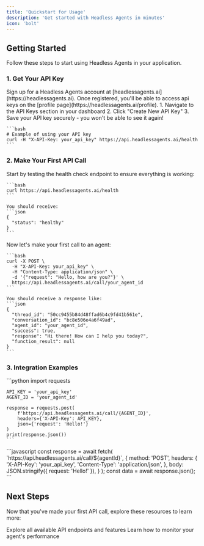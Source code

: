 ```yaml
---
title: 'Quickstart for Usage'
description: 'Get started with Headless Agents in minutes'
icon: 'bolt'
---
```


## Getting Started

Follow these steps to start using Headless Agents in your application.

### 1. Get Your API Key

<AccordionGroup>
  <Accordion icon="key" title="Create an account">
    Sign up for a Headless Agents account at [headlessagents.ai](https://headlessagents.ai).
    Once registered, you'll be able to access api keys on the [profile page](https://headlessagents.ai/profile).
  </Accordion>
  <Accordion icon="lock" title="Generate API Key">
    1. Navigate to the API Keys section in your dashboard
    2. Click "Create New API Key"
    3. Save your API key securely - you won't be able to see it again!
    
    ```bash
    # Example of using your API key
    curl -H "X-API-Key: your_api_key" https://api.headlessagents.ai/health
    ```
  </Accordion>
</AccordionGroup>

### 2. Make Your First API Call

<AccordionGroup>
  <Accordion icon="heart-pulse" title="Test the connection">
    Start by testing the health check endpoint to ensure everything is working:

    ```bash
    curl https://api.headlessagents.ai/health
    ```

    You should receive:
    ```json
    {
      "status": "healthy"
    }
    ```
  </Accordion>
  <Accordion icon="message-bot" title="Call an agent">
    Now let's make your first call to an agent:

    ```bash
    curl -X POST \
      -H "X-API-Key: your_api_key" \
      -H "Content-Type: application/json" \
      -d '{"request": "Hello, how are you?"}' \
      https://api.headlessagents.ai/call/your_agent_id
    ```

    You should receive a response like:
    ```json
    {
      "thread_id": "50cc9455b84d48ffad6b4c9fd41b561e",
      "conversation_id": "bc8e506e4a6f49ad",
      "agent_id": "your_agent_id",
      "success": true,
      "response": "Hi there! How can I help you today?",
      "function_result": null
    }
    ```
  </Accordion>
</AccordionGroup>

### 3. Integration Examples

<CardGroup>
  <Card
    title="Python"
    icon="python"
  >
    ```python
    import requests

    API_KEY = 'your_api_key'
    AGENT_ID = 'your_agent_id'

    response = requests.post(
        f'https://api.headlessagents.ai/call/{AGENT_ID}',
        headers={'X-API-Key': API_KEY},
        json={'request': 'Hello!'}
    )
    print(response.json())
    ```
  </Card>
  <Card
    title="JavaScript"
    icon="js"
  >
    ```javascript
    const response = await fetch(
      `https://api.headlessagents.ai/call/${agentId}`,
      {
        method: 'POST',
        headers: {
          'X-API-Key': 'your_api_key',
          'Content-Type': 'application/json',
        },
        body: JSON.stringify({
          request: 'Hello!'
        }),
      }
    );
    const data = await response.json();
    ```
  </Card>
</CardGroup>

## Next Steps

Now that you've made your first API call, explore these resources to learn more:

<CardGroup>
  <Card
    title="API Reference"
    icon="code"
    href="/api-reference/introduction"
  >
    Explore all available API endpoints and features
  </Card>
  <Card
    title="View Statistics"
    icon="chart-line"
    href="/api-reference/endpoint/stats"
  >
    Learn how to monitor your agent's performance
  </Card>
</CardGroup>
